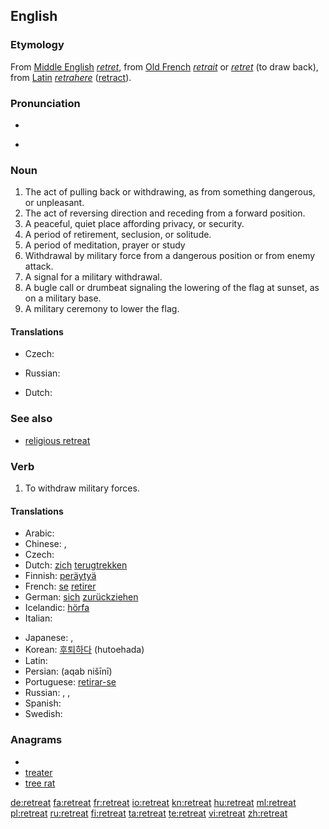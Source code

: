 ==English==

===Etymology===
From [[Middle English]] ''[[retret]]'', from [[Old French]] ''[[retrait]]'' or ''[[retret]]'' (to draw back), from [[Latin]] ''[[retrahere]]'' ([[retract]]).

===Pronunciation===
* {{audio|en-us-retreat.ogg|Audio (US)}}

* {{rhymes|iːt}}

===Noun===
{{en-noun}}

# The act of pulling back or withdrawing, as from something dangerous, or unpleasant.
# The act of reversing direction and receding from a forward position.
# A peaceful, quiet place affording privacy, or security.
# A period of retirement, seclusion, or solitude.
# A period of meditation, prayer or study
# Withdrawal by military force from a dangerous position or from enemy attack.
# A signal for a military withdrawal.
# A bugle call or drumbeat signaling the lowering of the flag at sunset, as on a military base.
# A military ceremony to lower the flag.

====Translations====
{{trans-top|act of pulling back or withdrawing}}
* Czech: {{t-|cs|ústup|m}}
{{trans-mid}}
* Russian: {{t|ru|отступление|n|tr=otstuplénije|sc=Cyrl}}
{{trans-bottom}}

{{trans-top|period of meditation, prayer, or study}}
* Dutch: {{t+|nl|retraite|c}}
{{trans-mid}}
{{trans-bottom}}

===See also===
* [[religious retreat]]

===Verb===
{{en-verb}}

# To withdraw military forces.

====Translations====
{{trans-top|To withdraw military forces}}
* Arabic: {{t|ar|تراجع|tr=taraaja3a|sc=Arab}}
* Chinese: {{zh-tsp|後退|后退|hòutuì}}, {{zh-tsp|退卻|退却|tuìquè}}
* Czech: {{t-|cs|ustoupit}}
* Dutch: [[zich]] [[terugtrekken]]
* Finnish: [[peräytyä]]
* French: [[se#French|se]] [[retirer]]
* German: [[sich]] [[zurückziehen]]
* Icelandic: [[hörfa]]
* Italian: {{t+|it|ritirarsi}}
{{trans-mid}}
* Japanese: {{t|ja|退却する|tr=taikyaku-suru|sc=Jpan}}, {{t|ja|後退する|tr=kōtai-suru|sc=Jpan}}
* Korean: [[후퇴하다]] (hutoehada)
* Latin: {{t-|la|pedem referre}}
* Persian: {{fa-Arab|[[عقب نشینی]]}} (aqab nišīnī)
* Portuguese: [[retirar-se]]
* Russian: {{t|ru|отступать|tr=otstupát'|sc=Cyrl}} {{impf}},  {{t|ru|отступить|tr=otstupít'|sc=Cyrl}} {{pf}}, {{t|ru|ретироваться|tr=retirovát'sja|sc=Cyrl}} {{impf}}
* Spanish: {{t-|es|retirarse}}
* Swedish: {{t+|sv|retirera}}
{{trans-bottom}}

===Anagrams===
* {{alphagram|aeerrtt}}
* [[treater#English|treater]]
* [[tree rat#English|tree rat]]

[[de:retreat]]
[[fa:retreat]]
[[fr:retreat]]
[[io:retreat]]
[[kn:retreat]]
[[hu:retreat]]
[[ml:retreat]]
[[pl:retreat]]
[[ru:retreat]]
[[fi:retreat]]
[[ta:retreat]]
[[te:retreat]]
[[vi:retreat]]
[[zh:retreat]]